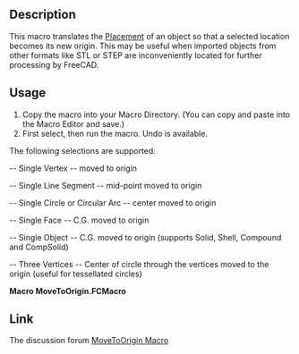 <languages/>
<translate>
<!--T:1-->
{{Macro
|Name=Macro MoveToOrigin
|Icon=Centericon.png
|Description=Moves the selected location of an object to the Origin.<br > This macro translates the [https://wiki.freecad.org/Placement Placement] of an object so that a selected location becomes its new origin. This may be useful when imported objects from other formats like STL or STEP are inconveniently located for further processing by FreeCAD.  
|Author=Edwilliams16
|Download=[https://wiki.freecad.org/File:Centericon.png ToolBar Icon]
|Version=00.02
|Date=2021-07-07
}}

==Description== <!--T:2-->

<!--T:7-->
This macro translates the [[Placement|Placement]] of an object so that a selected location becomes its new origin. This may be useful when imported objects from other formats like STL or STEP are inconveniently located for further processing by FreeCAD.  

==Usage== <!--T:4-->

<!--T:8-->
# Copy the macro into your Macro Directory. (You can copy and paste into the Macro Editor and save.)
# First select, then run the macro. Undo is available.

<!--T:15-->
The following selections are supported:

<!--T:9-->
-- Single Vertex --    moved to origin

<!--T:10-->
-- Single Line Segment -- mid-point moved to origin

<!--T:11-->
-- Single Circle or Circular Arc -- center moved to origin

<!--T:12-->
-- Single Face --  C.G. moved to origin

<!--T:13-->
-- Single Object -- C.G. moved to origin (supports Solid, Shell, Compound and CompSolid)

<!--T:14-->
-- Three Vertices -- Center of circle through the vertices moved to the origin (useful for tessellated circles)

</translate>

'''Macro MoveToOrigin.FCMacro'''

{{MacroCode|code=
__Title__    = "MoveToOrigin"
__Author__   = "edwilliams16"
__Version__  = "00.02"
__Date__     = "2021.7.7"
debug = False
'''Usage:
This macro will adjust the placement of a shape to place a selected feature at the origin.
One vertex:  - to origin
One line segment - midpoint to origin
One circle - center to origin
One arc of circle - center to origin
One face - CG of face to origin
Three vertices - center of circle through vertices to origin
Shape - CG of shape to origin

If the shape is a BaseFeature inside a body, the base feature's placement in the body is adjusted.
'''
# Version 0.01  Original
# Version 0.02 - now handles objects in nested part containers

def circumcenter(A, B, C):
    '''Return the circumcenter of three 3D vertices'''
    a2 = (B - C).Length**2
    b2 = (C - A).Length**2
    c2 = (A - B).Length**2
    if a2 * b2 * c2 == 0.0:
        print('Three vertices must be distinct')
        return
    alpha = a2 * (b2 + c2 - a2)
    beta = b2 * (c2 + a2 - b2)
    gamma = c2 * (a2 + b2 - c2)
    return (alpha*A + beta * B + gamma * C)/(alpha + beta + gamma)

def centerofmass(subshapes):
    mass =0.0
    moment = App.Vector(0, 0, 0)
    for sh in subshapes:
        mass += sh.Volume
        moment += sh.Volume * sh.CenterOfMass
    return moment/mass  

def globalCG(obj, removeLocalOffset=True):
    '''Find COM of object in global coordinates
      remove local offset per https://forum.freecad.org/viewtopic.php?t=27821'''
    gpl = obj.getGlobalPlacement()
    pl = obj.Placement
    rpl= gpl.multiply(pl.inverse())
    if removeLocalOffset:
        return rpl.multVec(obj.Shape.CenterOfMass)
    else:
        return gpl.multVec(obj.Shape.CenterOfMass)



def globalGCGHierarchy(obj):
    ''' Compute global COM of an object hierarchy'''
    volume= 0
    moment = App.Vector(0., 0., 0.)
    def wrappedGCG(obj): 
        nonlocal volume, moment
        if hasattr(obj, 'Shape'):
            shape = obj.Shape
            if hasattr(shape, 'CenterOfMass'):
                print(f'{obj.Name}  {vectorRound(globalCG(obj, True), nDec)}')
                volume += shape.Volume
                moment += globalCG(obj, True).multiply(shape.Volume)
            else:
                for obj1 in obj.OutList:
                    if hasattr(obj1, 'Shape'):
                        wrappedGCG(obj1)
    wrappedGCG(obj)
    return (volume, moment)

def vectorRound(v, n):
    '''Round the output of App.Vector v to n dec places'''
    return App.Vector(round(v.x, n), round(v.y, n), round(v.z, n))
  
isGlobal = False
nDec = 3
selt = Gui.Selection.getSelectionEx()
if len(selt) != 1:
    print('Select one vertex, edge or object\nor three vertices for center of circle')
    shift = App.Vector(0, 0, 0)  # bail and do nothing  
else:
    sel = selt[0]
    if sel.HasSubObjects:
        vv = sel.SubObjects
        if len(vv) ==3 and vv[0].ShapeType == 'Vertex' and   vv[1].ShapeType == 'Vertex' and vv[2].ShapeType == 'Vertex':
            shift = circumcenter(vv[0].Point, vv[1].Point, vv[2].Point)
            if debug: print('Three Vertices')
        elif len(vv) == 1: 
            selected = sel.SubObjects[0]
            if selected.ShapeType == 'Vertex':
                shift = selected.Point
                if debug: print('One vertex')
            elif selected.ShapeType == 'Edge':
                if selected.Curve.TypeId == 'Part::GeomCircle':    #circles and arcs
                     shift = selected.Curve.Center
                     if debug: print('One arc')      
                elif selected.Curve.TypeId == 'Part::GeomLine':
                    shift = (selected.valueAt(selected.FirstParameter) + selected.valueAt(selected.LastParameter))/2 # mid-point
                    if debug: print('One line')
                else:
                    print(f'edge is {selected.Curve.TypeId} not handled')
                    shift = App.Vector(0, 0, 0)  # bail and do nothing
            elif selected.ShapeType == 'Face':
                shift = selected.CenterOfMass #center of face
                if debug: print('One face')
            else:
                print(f'ShapeType {selected.ShapeType} not handled')
                shift = App.Vector(0, 0, 0)  # bail and do nothing
        else:
            print('Wrong number of Selections')
            shift = App.Vector(0, 0, 0)  # bail and do nothing
    else:
        if debug: print(f'ObjectName is {sel.ObjectName}')
        #if sel.ObjectName[0:11] == 'BaseFeature':
        if hasattr(sel.Object, 'Shape'):
            if debug: print('One solid')
            shape = sel.Object.Shape
            if shape.ShapeType == 'Solid' or shape.ShapeType == 'Shell':
                shift = shape.CenterOfMass
            elif shape.ShapeType == 'Compound' or shape.ShapeType == 'CompSolid':
                #shift = centerofmass(shape.SubShapes)
                vol, mom = globalGCGHierarchy(sel.Object)
                shift = mom.multiply(1./vol)  # global!
                isGlobal = True
            #more cases?
            else:
                print(f'Object ShapeType {sel.Object.Shape.ShapeType} not handled')
                shift = App.Vector(0, 0, 0)  # bail and do nothing                
        else:
            print(f'{sel.ObjectName} is not a shape')
            shift = App.Vector(0, 0, 0)  # bail and do nothing
            


pl = App.ActiveDocument.getObject(sel.ObjectName).Placement
gpl = App.ActiveDocument.getObject(sel.ObjectName).getGlobalPlacement()
gplr = gpl.multiply(pl.inverse())
if isGlobal:
    shift = gplr.inverse().multVec(shift) # global shift in LCS
print(f'Shift = {vectorRound(shift,nDec)}')
locorigin = gplr.inverse().multVec(App.Vector(0., 0., 0.)) #global origin in LCS
App.ActiveDocument.openTransaction('Undo Move to Origin')
App.ActiveDocument.getObject(sel.ObjectName).Placement.move(locorigin-shift)
App.ActiveDocument.commitTransaction()
App.ActiveDocument.recompute()
}}
<translate>

==Link== <!--T:5-->

<!--T:6-->
The discussion forum [https://forum.freecad.org/viewtopic.php?f=22&t=59450 MoveToOrigin Macro]
</translate>